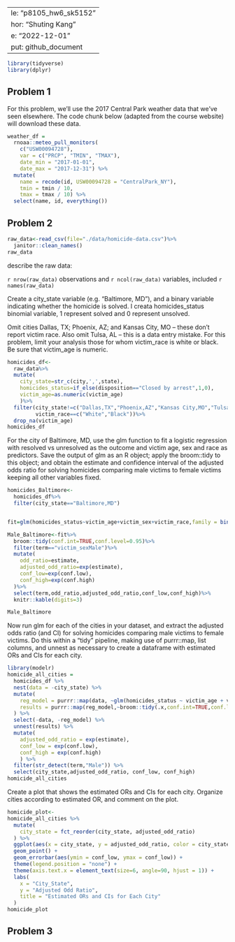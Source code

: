    ---
title: "p8105_hw6_sk5152"
author: "Shuting Kang"
date: "2022-12-01"
output: github_document
---
```r
library(tidyverse)
library(dplyr)
```
## Problem 1 
For this problem, we’ll use the 2017 Central Park weather data that we’ve seen elsewhere. The code chunk below (adapted from the course website) will download these data.
```r
weather_df = 
  rnoaa::meteo_pull_monitors(
    c("USW00094728"),
    var = c("PRCP", "TMIN", "TMAX"), 
    date_min = "2017-01-01",
    date_max = "2017-12-31") %>%
  mutate(
    name = recode(id, USW00094728 = "CentralPark_NY"),
    tmin = tmin / 10,
    tmax = tmax / 10) %>%
  select(name, id, everything())
```
## Problem 2

```r
raw_data<-read_csv(file="./data/homicide-data.csv")%>%
  janitor::clean_names()
raw_data
```
describe the raw data: 

`r nrow(raw_data)` observations and `r ncol(raw_data)` variables, included `r names(raw_data)`

Create a city_state variable (e.g. “Baltimore, MD”), and a binary variable indicating whether the homicide is solved. I creata homicides_status binomial variable, 1 represent solved and 0 represent unsolved.

Omit cities Dallas, TX; Phoenix, AZ; and Kansas City, MO – these don’t report victim race. Also omit Tulsa, AL – this is a data entry mistake. For this problem, limit your analysis those for whom victim_race is white or black. Be sure that victim_age is numeric. 


```r
homicides_df<-
  raw_data%>%
  mutate(
    city_state=str_c(city,',',state),
    homicides_status=if_else(disposition=="Closed by arrest",1,0),
    victim_age=as.numeric(victim_age)
    )%>%
  filter(city_state!=c("Dallas,TX","Phoenix,AZ","Kansas City,MO","Tulsa,AL"),
         victim_race==c("White","Black"))%>%
  drop_na(victim_age)
homicides_df
```
For the city of Baltimore, MD, use the glm function to fit a logistic regression with resolved vs unresolved as the outcome and victim age, sex and race as predictors. Save the output of glm as an R object; apply the broom::tidy to this object; and obtain the estimate and confidence interval of the adjusted odds ratio for solving homicides comparing male victims to female victims keeping all other variables fixed.
```r
homicides_Baltimore<-
  homicides_df%>%
  filter(city_state=="Baltimore,MD")


fit=glm(homicides_status~victim_age+victim_sex+victim_race,family = binomial(),homicides_Baltimore)

```

```r
Male_Baltimore<-fit%>%
  broom::tidy(conf.int=TRUE,conf.level=0.95)%>%
  filter(term=="victim_sexMale")%>%
  mutate(
    odd_ratio=estimate,
    adjusted_odd_ratio=exp(estimate),
    conf_low=exp(conf.low),
    conf_high=exp(conf.high)
  )%>%
  select(term,odd_ratio,adjusted_odd_ratio,conf_low,conf_high)%>%
  knitr::kable(digits=3)

Male_Baltimore
```


Now run glm for each of the cities in your dataset, and extract the adjusted odds ratio (and CI) for solving homicides comparing male victims to female victims. Do this within a “tidy” pipeline, making use of purrr::map, list columns, and unnest as necessary to create a dataframe with estimated ORs and CIs for each city.

```r
library(modelr)
homicide_all_cities = 
  homicides_df %>% 
  nest(data = -city_state) %>% 
  mutate(
    reg_model = purrr::map(data, ~glm(homicides_status ~ victim_age + victim_sex + victim_race, data =., family = binomial())),
    results = purrr::map(reg_model,~broom::tidy(.x,conf.int=TRUE,conf.level=0.95))
  ) %>% 
  select(-data, -reg_model) %>% 
  unnest(results) %>% 
  mutate(
    adjusted_odd_ratio = exp(estimate),
    conf_low = exp(conf.low),
    conf_high = exp(conf.high)
    ) %>% 
  filter(str_detect(term,"Male")) %>% 
  select(city_state,adjusted_odd_ratio, conf_low, conf_high)
homicide_all_cities

```

Create a plot that shows the estimated ORs and CIs for each city. Organize cities according to estimated OR, and comment on the plot.
```r
homicide_plot<-
homicide_all_cities %>% 
  mutate(
    city_state = fct_reorder(city_state, adjusted_odd_ratio)
  ) %>% 
  ggplot(aes(x = city_state, y = adjusted_odd_ratio, color = city_state)) + 
  geom_point() + 
  geom_errorbar(aes(ymin = conf_low, ymax = conf_low)) + 
  theme(legend.position = "none") + 
  theme(axis.text.x = element_text(size=6, angle=90, hjust = 1)) + 
  labs(
    x = "City_State",
    y = "Adjusted Odd Ratio",
    title = "Estimated ORs and CIs for Each City"
  )
homicide_plot
```


## Problem 3

